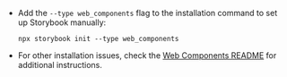 - Add the `--type web_components` flag to the installation command to set up Storybook manually:

  ```shell
  npx storybook init --type web_components
  ```

- For other installation issues, check the [Web Components README](../../app/web-components/README.md) for additional instructions.
